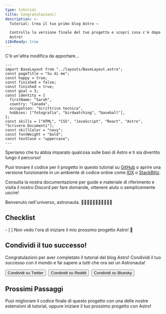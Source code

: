 ```yaml
---
type: tutorial
title: Congratulazioni!
description: >-
  Tutorial: Crea il tuo primo blog Astro —

  Controlla la versione finale del tuo progetto e scopri cosa c'è dopo con
  Astro!
i18nReady: true
---
```



C'è un'altra modifica da apportare...

```astro title="src/pages/about.astro" del={5} ins={6}
---
import BaseLayout from "../layouts/BaseLayout.astro";
const pageTitle = "Su di me";
const happy = true;
const finished = false;
const finished = true;
const goal = 3;
const identity = {
  firstName: "Sarah",
  country: "Canada",
  occupation: "Scrittrice tecnica",
  hobbies: ["fotografia", "birdwatching", "baseball"],
};
const skills = ["HTML", "CSS", "JavaScript", "React", "Astro", "Scrivere Documenti"];
const skillColor = "navy";
const fontWeight = "bold";
const textCase = "uppercase";
---
```

Speriamo che tu abbia imparato qualcosa sulle basi di Astro e ti sia divertito lungo il percorso!

Puoi trovare il codice per il progetto in questo tutorial su [GitHub](https://github.com/withastro/blog-tutorial-demo/tree/complete) o aprire una versione funzionante in un ambiente di codice online come [IDX](https://idx.google.com/import?url=https:%2F%2Fgithub.com%2Fwithastro%2Fblog-tutorial-demo%2F) o
[StackBlitz](https://stackblitz.com/github/withastro/blog-tutorial-demo/tree/complete?file=src/pages/index.astro).

Consulta la nostra documentazione per guide e materiale di riferimento e visita il nostro Discord per fare domande, ottenere aiuto o semplicemente uscire!

Benvenuto nell'universo, astronauta. 👩🏼‍🚀👨🏿‍🚀🧑‍🚀👩🏾‍🚀

<Box icon="check-list">

## Checklist

<Checklist>
- [ ] Non vedo l'ora di iniziare il mio prossimo progetto Astro! 🚀
</Checklist>
</Box>

<CompletionConfetti />

## Condividi il tuo successo!

Congratulazioni per aver completato il tutorial del blog Astro! Condividi il tuo successo con il mondo e fai sapere a tutti che ora sei un Astronauta!

<div style="display: flex; flex-wrap: wrap; gap: 0.5rem;">
  <Button link='https://twitter.com/intent/tweet?text=Ho%20appena%20finito%20di%20imparare%20come%20costruire%20il%20mio%20primo%20blog%20Astro!%20Guarda%20https://docs.astro.build/%0AVia%20%40astrodotbuild'>Condividi su Twitter</Button>
  <Button link='https://www.reddit.com/submit?url=https://docs.astro.build/&title=Ho%20appena%20finito%20di%20imparare%20come%20costruire%20il%20mio%20primo%20blog%20Astro!'>Condividi su Reddit</Button>
  <Button link='https://bsky.app/intent/compose?text=Ho%20appena%20finito%20di%20imparare%20come%20costruire%20il%20mio%20primo%20blog%20Astro!%20Guarda%20https://docs.astro.build/%0AVia%20%40astro.build'>Condividi su Bluesky</Button>
</div>

## Prossimi Passaggi

Puoi migliorare il codice finale di questo progetto con una delle nostre estensioni di tutorial, oppure iniziare il tuo prossimo progetto con Astro!
<CardGrid>
  <LinkCard
    title="Inizia un nuovo Progetto Astro"
    description="Inizia un nuovo progetto vuoto o usa un template tema Astro esistente."
    href="/it/install-and-setup/"
  />
  <LinkCard
    title="Unisciti a noi su Discord"
    description="Connettiti con la nostra community per fare domande, condividere il tuo lavoro e partecipare al progetto!"
    href="https://astro.build/chat"
  />
</CardGrid>
